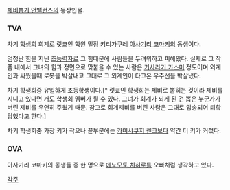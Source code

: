 [[제비뽑기 언밸런스]]의 등장인물.

=== TVA ===
차기 [[학생회]] 회계로 릿쿄인 학원 밀정 키리가쿠레 [[아사기리 코마키]]의 동생이다.

엄청난 힘을 지닌 [[초능력자]]로 그 힘때문에 사람들을 두려워하고 피해왔다. 실제로 그 작품 내에서 그녀의 힘과 정면으로 맞붙을 수 있는 사람은 [[키사라기 카스미]] 정도이며 외계인과 싸웠을때 로봇을 박살내고 그대로 그 외계인이 타고온 우주선을 박살냈다.

차기 학생회중 유일하게 초등학생이다.[* 릿쿄인 학생회는 제비로 뽑히는 것이라 제비를 지니고 있다면 개도 학생회 멤버가 될 수 있다. 그녀가 회계가 되게 된 건 뽑은 누군가가 버린 제비를 우연히 주웠기 때문. 참고로 회계제비를 버린 사람은 그대로 압송되어 퇴학당했다고 한다.]

차기 학생회중 가장 키가 작으나 끝부분에는 [[카미샤쿠지 렌코]]보다 약간 더 키가 커졌다.

=== OVA ===
아사기리 코마키의 동생들 중 한 명으로 [[에노모토 치히로]]를 오빠처럼 생각하고 있다.

[[각주]]
